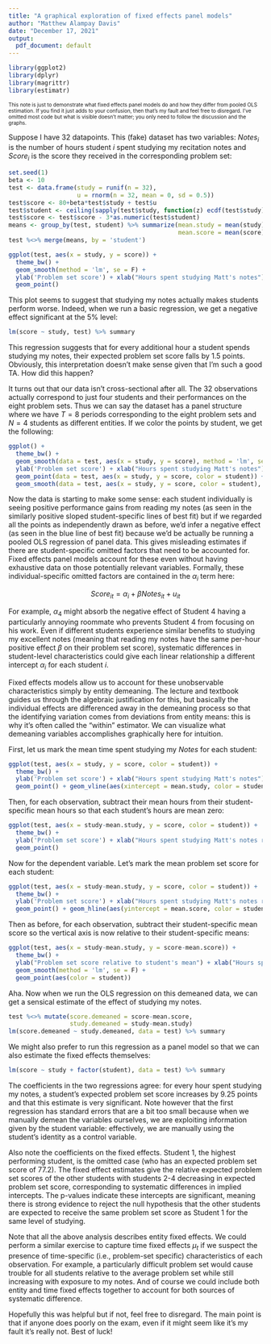 ```yaml
---
title: "A graphical exploration of fixed effects panel models"
author: "Matthew Alampay Davis"
date: "December 17, 2021"
output:
  pdf_document: default
---
```


```r
library(ggplot2)
library(dplyr)
library(magrittr)
library(estimatr)
```
<font size="1">This note is just to demonstrate what fixed effects panel models do and how they differ from pooled OLS estimation. If you find it just adds to your confusion, then that's my fault and feel free to disregard. I've omitted most code but what is visible doesn't matter; you only need to follow the discussion and the graphs. </font>

Suppose I have 32 datapoints. This (fake) dataset has two variables: $Notes_i$ is the number of hours student $i$ spent studying my recitation notes and $Score_i$ is the score they received in the corresponding problem set:

```r
set.seed(1)
beta <- 10
test <- data.frame(study = runif(n = 32),
                   u = rnorm(n = 32, mean = 0, sd = 0.5))
test$score <- 80+beta*test$study + test$u
test$student <- ceiling(sapply(test$study, function(z) ecdf(test$study)(z))*4) %>% factor
test$score <- test$score - 3*as.numeric(test$student)
means <- group_by(test, student) %>% summarize(mean.study = mean(study),
                                               mean.score = mean(score))
test %<>% merge(means, by = 'student')
```

```r
ggplot(test, aes(x = study, y = score)) +
  theme_bw() +
  geom_smooth(method = 'lm', se = F) +
  ylab('Problem set score') + xlab("Hours spent studying Matt's notes") +
  geom_point()
```

This plot seems to suggest that studying my notes actually makes students perform worse. Indeed, when we run a basic regression, we get a negative effect significant at the 5% level:

```r
lm(score ~ study, test) %>% summary
```
This regression suggests that for every additional hour a student spends studying my notes, their expected problem set score falls by 1.5 points. Obviously, this interpretation doesn't make sense given that I'm such a good TA. How did this happen?

It turns out that our data isn't cross-sectional after all. The 32 observations actually correspond to just four students and their performances on the eight problem sets. Thus we can say the dataset has a panel structure where we have $T=8$ periods corresponding to the eight problem sets and $N=4$ students as different entities. If we color the points by student, we get the following:

```r
ggplot() +
  theme_bw() +
  geom_smooth(data = test, aes(x = study, y = score), method = 'lm', se = F) +
  ylab('Problem set score') + xlab("Hours spent studying Matt's notes") +
  geom_point(data = test, aes(x = study, y = score, color = student)) +
  geom_smooth(data = test, aes(x = study, y = score, color = student), se = F, method = 'lm')
```

Now the data is starting to make some sense: each student individually is seeing positive performance gains from reading my notes (as seen in the similarly positive sloped student-specific lines of best fit) but if we regarded all the points as independently drawn as before, we'd infer a negative effect (as seen in the blue line of best fit) because we'd be actually be running a pooled OLS regression of panel data. This gives misleading estimates if there are student-specific omitted factors that need to be accounted for. Fixed effects panel models account for these even without having exhaustive data on those potentially relevant variables. Formally, these individual-specific omitted factors are contained in the $\alpha_i$ term here:

$$
Score_{it} = \alpha_i + \beta Notes_{it} + u_{it}
$$

For example, $\alpha_4$ might absorb the negative effect of Student 4 having a particularly annoying roommate who prevents Student 4 from focusing on his work. Even if different students experience similar benefits to studying my excellent notes (meaning that reading my notes have the same per-hour positive effect $\beta$ on their problem set score), systematic differences in student-level characteristics could give each linear relationship a different intercept $\alpha_i$ for each student $i$.

Fixed effects models allow us to account for these unobservable characteristics simply by entity demeaning. The lecture and textbook guides us through the algebraic justification for this, but basically the individual effects are differenced away in the demeaning process so that the identifying variation comes from deviations from entity means: this is why it's often called the "within" estimator. We can visualize what demeaning variables accomplishes graphically here for intuition.

First, let us mark the mean time spent studying my $Notes$ for each student:

```r
ggplot(test, aes(x = study, y = score, color = student)) +
  theme_bw() +
  ylab('Problem set score') + xlab("Hours spent studying Matt's notes") +
  geom_point() + geom_vline(aes(xintercept = mean.study, color = student))
```

Then, for each observation, subtract their mean hours from their student-specific mean hours so that each student's hours are mean zero:

```r
ggplot(test, aes(x = study-mean.study, y = score, color = student)) +
  theme_bw() +
  ylab('Problem set score') + xlab("Hours spent studying Matt's notes relative to student's mean") +
  geom_point()
```
Now for the dependent variable. Let's mark the mean problem set score for each student:

```r
ggplot(test, aes(x = study-mean.study, y = score, color = student)) +
  theme_bw() +
  ylab('Problem set score') + xlab("Hours spent studying Matt's notes relative to student's mean") +
  geom_point() + geom_hline(aes(yintercept = mean.score, color = student))
```
Then as before, for each observation, subtract their student-specific mean score so the vertical axis is now relative to their student-specific means:

```r
ggplot(test, aes(x = study-mean.study, y = score-mean.score)) +
  theme_bw() +
  ylab("Problem set score relative to student's mean") + xlab("Hours spent studying Matt's notes relative to student's mean") +
  geom_smooth(method = 'lm', se = F) +
  geom_point(aes(color = student))
```
Aha. Now when we run the OLS regression on this demeaned data, we can get a sensical estimate of the effect of studying my notes.

```r
test %<>% mutate(score.demeaned = score-mean.score,
                 study.demeaned = study-mean.study)
lm(score.demeaned ~ study.demeaned, data = test) %>% summary
```
We might also prefer to run this regression as a panel model so that we can also estimate the fixed effects themselves:

```r
lm(score ~ study + factor(student), data = test) %>% summary
```
The coefficients in the two regressions agree: for every hour spent studying my notes, a student's expected problem set score increases by 9.25 points and that this estimate is very significant. Note however that the first regression has standard errors that are a bit too small because when we manually demean the variables ourselves, we are exploiting information given by the student variable: effectively, we are manually using the student's identity as a control variable.

Also note the coefficients on the fixed effects. Student 1, the highest performing student, is the omitted case (who has an expected problem set score of 77.2). The fixed effect estimates give the relative expected problem set scores of the other students with students 2-4 decreasing in expected problem set score, corresponding to systematic differences in implied intercepts. The p-values indicate these intercepts are significant, meaning there is strong evidence to reject the null hypothesis that the other students are expected to receive the same problem set score as Student 1 for the same level of studying.

Note that all the above analysis describes entity fixed effects. We could perform a similar exercise to capture time fixed effects $\mu_t$ if we suspect the presence of time-specific (i.e., problem-set specific) characteristics of each observation. For example, a particularly difficult problem set would cause trouble for all students relative to the average problem set while still increasing with exposure to my notes. And of course we could include both entity and time fixed effects together to account for both sources of systematic difference.

Hopefully this was helpful but if not, feel free to disregard. The main point is that if anyone does poorly on the exam, even if it might seem like it's my fault it's really not. Best of luck!